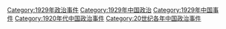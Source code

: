 [[Category:1929年政治事件|Category:1929年政治事件]]
[[Category:1929年中国政治|Category:1929年中国政治]]
[[Category:1929年中国事件|Category:1929年中国事件]]
[[Category:1920年代中国政治事件|Category:1920年代中国政治事件]]
[[Category:20世纪各年中国政治事件|Category:20世纪各年中国政治事件]]